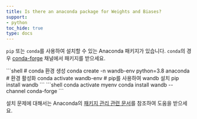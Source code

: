 ```yaml
---
title: Is there an anaconda package for Weights and Biases?
support:
- python
toc_hide: true
type: docs
---
```


`pip` 또는 `conda`를 사용하여 설치할 수 있는 Anaconda 패키지가 있습니다. `conda`의 경우 [conda-forge](https://conda-forge.org) 채널에서 패키지를 받으세요.

<Tabs>
<Tab title="pip">
```shell
# conda 환경 생성
conda create -n wandb-env python=3.8 anaconda
# 환경 활성화
conda activate wandb-env
# pip를 사용하여 wandb 설치
pip install wandb
```
</Tab>
<Tab title="conda">
```shell
conda activate myenv
conda install wandb --channel conda-forge
```
</Tab>
</Tabs>

설치 문제에 대해서는 Anaconda의 [패키지 관리 관련 문서](https://docs.conda.io/projects/conda/en/latest/user-guide/tasks/manage-pkgs.html)를 참조하여 도움을 받으세요.

